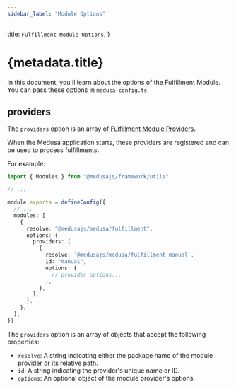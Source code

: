 ```yaml
---
sidebar_label: "Module Options"
---
```



  title: `Fulfillment Module Options`,
}

# {metadata.title}

In this document, you'll learn about the options of the Fulfillment Module. You can pass these options in `medusa-config.ts`.

## providers

The `providers` option is an array of [Fulfillment Module Providers](../fulfillment-provider/page.mdx).

When the Medusa application starts, these providers are registered and can be used to process fulfillments.

For example:

```ts title="medusa-config.ts"
import { Modules } from "@medusajs/framework/utils"

// ...

module.exports = defineConfig({
  // ...
  modules: [
    {
      resolve: "@medusajs/medusa/fulfillment",
      options: {
        providers: [
          {
            resolve: `@medusajs/medusa/fulfillment-manual`,
            id: "manual",
            options: {
              // provider options...
            },
          },
        ],
      },
    },
  ],
})
```

The `providers` option is an array of objects that accept the following properties:

- `resolve`: A string indicating either the package name  of the module provider or its relative path.
- `id`: A string indicating the provider's unique name or ID.
- `options`: An optional object of the module provider's options.
